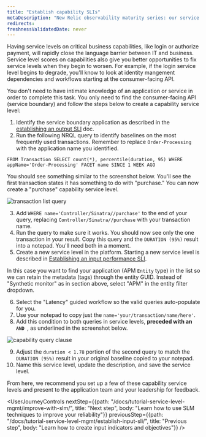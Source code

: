 ```yaml
---
title: "Establish capability SLIs"
metaDescription: "New Relic observability maturity series: our service level management guide shows you how to easily measure and communicate the overall health, performance, and quality of your digital products and services to all stakeholders."
redirects:
freshnessValidatedDate: never
---
```




Having service levels on critical business capabilities, like login or authorize payment, will rapidly close the language barrier between IT and business. Service level scores on capabilities also give you better opportunities to fix service levels when they begin to worsen. For example, if the login service level begins to degrade, you'll know to look at identity mangement dependencies and workflows starting at the consumer-facing API.

You don't need to have intimate knowledge of an application or service in order to complete this task. You only need to find the consumer-facing API (service boundary) and follow the steps below to create a capability service level:

1. Identify the service boundary application as described in the [establishing an output SLI](/docs/tutorial-service-level-mgmt/establish-output-sli/) doc.
2. Run the following NRQL query to identify baselines on the most frequently used transactions. Remember to replace `Order-Processing` with the application name you identified.

```
FROM Transaction SELECT count(*), percentile(duration, 95) WHERE appName='Order-Processing' FACET name SINCE 1 WEEK AGO
```

You should see something similar to the screenshot below. You'll see the first transaction states it has something to do with "purchase." You can now create a "purchase" capability service level.

<img
  alt="transaction list query"
  src={queriesnrqlTransactionListNrql}
/>

3. Add `WHERE name='Controller/Sinatra//purchase'` to the end of your query, replacing `Controller/Sinatra//purchase` with your transaction name. 
4. Run the query to make sure it works. You should now see only the one transaction in your result. Copy this query and the `DURATION (95%)` result into a notepad. You'll need both in a moment.
5. Create a new service level in the platform. Starting a new service level is described in [Establishing an input performance SLI](#establishing-input-sli).

In this case you want to find your application (APM `Entity` type) in the list so we can retain the metadata (tags) through the entity GUID. Instead of "Synthetic monitor" as in section above, select "APM" in the entity filter dropdown.

6. Select the "Latency" guided workflow so the valid queries auto-populate for you.
7. Use your notepad to copy just the `name='your/transaction/name/here'`.
8. Add this condition to both queries in service levels, **preceded with an `AND `**, as underlined in the screenshot below.

<img
  alt="capability query clause"
  src={apmCapabilityFilterClause}
/>

9. Adjust the `duration < 1.78` portion of the second query to match the `DURATION (95%)` result in your original baseline copied to your notepad.
10. Name this service level, update the description, and save the service level.

From here, we recommend you set up a few of these capability service levels and present to the application team and your leadership for feedback.

<UserJourneyControls
    nextStep={{path: "/docs/tutorial-service-level-mgmt/improve-with-slm/", title: "Next step", body: "Learn how to use SLM techniques to improve your reliability"}}
    previousStep={{path: "/docs/tutorial-service-level-mgmt/establish-input-sli/", title: "Previous step", body: "Learn how to create input indicators and objectives"}}
/>
